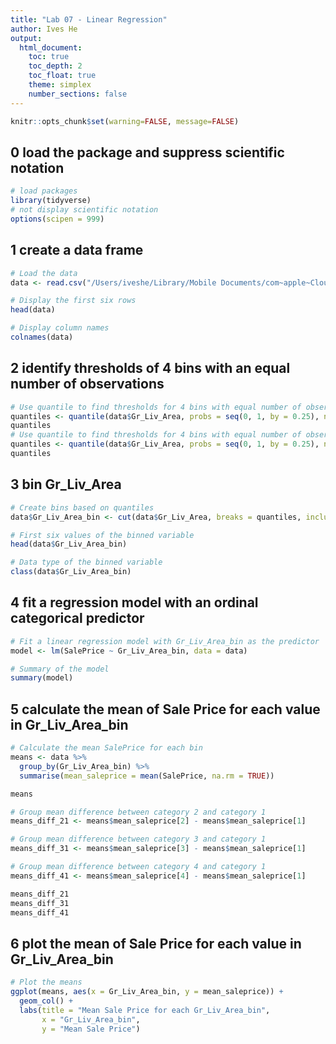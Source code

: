 ```yaml
---
title: "Lab 07 - Linear Regression"
author: Ives He
output:
  html_document:
    toc: true
    toc_depth: 2
    toc_float: true
    theme: simplex
    number_sections: false
---
```


```r
knitr::opts_chunk$set(warning=FALSE, message=FALSE)
```

## 0 load the package and suppress scientific notation 
```r
# load packages 
library(tidyverse)
# not display scientific notation
options(scipen = 999)
```

## 1 create a data frame 

```r
# Load the data
data <- read.csv("/Users/iveshe/Library/Mobile Documents/com~apple~CloudDocs/Term 1/FIN 550/Lab/lab-07/ameshousing.csv")

# Display the first six rows
head(data)

# Display column names
colnames(data)

```

## 2 identify thresholds of 4 bins with an equal number of observations 
```r
# Use quantile to find thresholds for 4 bins with equal number of observations
quantiles <- quantile(data$Gr_Liv_Area, probs = seq(0, 1, by = 0.25), na.rm = TRUE)
quantiles
# Use quantile to find thresholds for 4 bins with equal number of observations
quantiles <- quantile(data$Gr_Liv_Area, probs = seq(0, 1, by = 0.25), na.rm = TRUE)
quantiles


```

## 3 bin Gr_Liv_Area   
```r
# Create bins based on quantiles
data$Gr_Liv_Area_bin <- cut(data$Gr_Liv_Area, breaks = quantiles, include.lowest = TRUE)

# First six values of the binned variable
head(data$Gr_Liv_Area_bin)

# Data type of the binned variable
class(data$Gr_Liv_Area_bin)

```

## 4 fit a regression model with an ordinal categorical predictor 
```r
# Fit a linear regression model with Gr_Liv_Area_bin as the predictor
model <- lm(SalePrice ~ Gr_Liv_Area_bin, data = data)

# Summary of the model
summary(model)


```

## 5 calculate the mean of Sale Price for each value in Gr_Liv_Area_bin
```r
# Calculate the mean SalePrice for each bin
means <- data %>%
  group_by(Gr_Liv_Area_bin) %>%
  summarise(mean_saleprice = mean(SalePrice, na.rm = TRUE))

means

# Group mean difference between category 2 and category 1
means_diff_21 <- means$mean_saleprice[2] - means$mean_saleprice[1]

# Group mean difference between category 3 and category 1
means_diff_31 <- means$mean_saleprice[3] - means$mean_saleprice[1]

# Group mean difference between category 4 and category 1
means_diff_41 <- means$mean_saleprice[4] - means$mean_saleprice[1]

means_diff_21
means_diff_31
means_diff_41


```

## 6 plot the mean of Sale Price for each value in Gr_Liv_Area_bin
```r
# Plot the means
ggplot(means, aes(x = Gr_Liv_Area_bin, y = mean_saleprice)) +
  geom_col() +
  labs(title = "Mean Sale Price for each Gr_Liv_Area_bin",
       x = "Gr_Liv_Area_bin",
       y = "Mean Sale Price")


```
